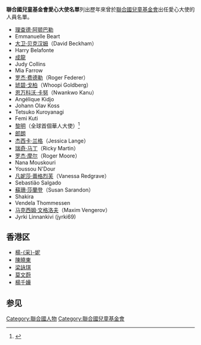 '''聯合國兒童基金會愛心大使名單'''列出歷年來曾於[[聯合國兒童基金會|聯合國兒童基金會]]出任愛心大使的人員名單。

* [[理查德·阿顿巴勒|理查德·阿顿巴勒]]
* Emmanuelle Beart
* [[大卫·贝克汉姆|大卫·贝克汉姆]]（David Beckham）
* Harry Belafonte
* [[成龍|成龍]]
* Judy Collins
* Mia Farrow
* [[罗杰·费德勒|罗杰·费德勒]]（Roger Federer）
* [[琥碧·戈柏|琥碧·戈柏]]（Whoopi Goldberg）
* [[恩万科沃·卡努|恩万科沃·卡努]]（Nwankwo Kanu）
* Angélique Kidjo
* Johann Olav Koss 
* Tetsuko Kuroyanagi 
* Femi Kuti
* [[黎明|黎明]]（全球首個華人大使）<ref>{{cite news|language=zh|url=https://i.imgur.com/FFlmlHo.jpg|title=黎明名登健力氏 升為國際青年特使|publisher=電視日報|date=1995-12-01|access-date=2021-12-05|archive-url=https://web.archive.org/web/20211205043028/https://i.imgur.com/FFlmlHo.jpg|archive-date=2021-12-17|dead-url=yes}}</ref>
* [[郎朗|郎朗]]
* [[杰西卡·兰格|杰西卡·兰格]]（Jessica Lange）
* [[瑞奇·马丁|瑞奇·马丁]]（Ricky Martin）
* [[罗杰·摩尔|罗杰·摩尔]]（Roger Moore）
* Nana Mouskouri
* Youssou N'Dour
* [[凡妮莎·蕾格烈芙|凡妮莎·蕾格烈芙]]（Vanessa Redgrave）
* Sebastião Salgado
* [[蘇珊·莎蘭登|蘇珊·莎蘭登]]（Susan Sarandon）
* Shakira
* Vendela Thommessen
* [[马克西姆·文格洛夫|马克西姆·文格洛夫]]（Maxim Vengerov）
* Jyrki Linnankivi (jyrki69)

== 香港区 ==
* [[楊采妮|楊-{采}-妮]]
* [[陳曉東|陳曉東]] 
* [[梁詠琪|梁詠琪]] 
* [[莫文蔚|莫文蔚]] 
* [[楊千嬅|楊千嬅]]

== 参见 ==
{{reflist}}

[[Category:聯合國人物|Category:聯合國人物]]
[[Category:聯合國兒童基金會|Category:聯合國兒童基金會]]
{{reflist}}